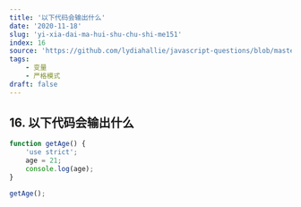 ```yaml
---
title: '以下代码会输出什么'
date: '2020-11-18'
slug: 'yi-xia-dai-ma-hui-shu-chu-shi-me151'
index: 16
source: 'https://github.com/lydiahallie/javascript-questions/blob/master/zh-CN/README-zh_CN.md#20-%E8%BE%93%E5%87%BA%E6%98%AF%E4%BB%80%E4%B9%88'
tags:
    - 变量
    - 严格模式
draft: false
---
```


## 16. 以下代码会输出什么

```js
function getAge() {
	'use strict';
	age = 21;
	console.log(age);
}

getAge();
```
